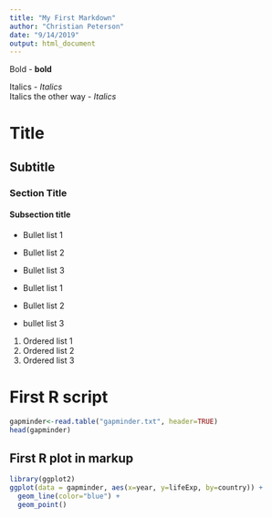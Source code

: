 ```yaml
---
title: "My First Markdown"
author: "Christian Peterson"
date: "9/14/2019"
output: html_document
---
```


Bold - **bold**

Italics - _Italics_  
Italics the other way - *Italics*

# Title  
## Subtitle  
### Section Title  
#### Subsection title  

- Bullet list 1  
- Bullet list 2  
- Bullet list 3  

* Bullet list 1
* Bullet list 2
* bullet list 3

1. Ordered list 1  
1. Ordered list 2  
1. Ordered list 3  

# First R script  

```r
gapminder<-read.table("gapminder.txt", header=TRUE)
head(gapminder)

```

## First R plot in markup  

```r
library(ggplot2)
ggplot(data = gapminder, aes(x=year, y=lifeExp, by=country)) + 
  geom_line(color="blue") +
  geom_point()
```

